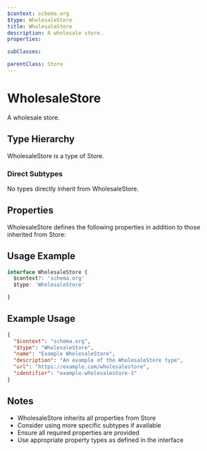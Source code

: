 ```yaml
---
$context: schema.org
$type: WholesaleStore
title: WholesaleStore
description: A wholesale store.
properties:

subClasses:

parentClass: Store
---
```


# WholesaleStore

A wholesale store.

## Type Hierarchy

WholesaleStore is a type of Store.

### Direct Subtypes

No types directly inherit from WholesaleStore.

## Properties

WholesaleStore defines the following properties in addition to those inherited from Store:



## Usage Example

```typescript
interface WholesaleStore {
  $context?: 'schema.org'
  $type: 'WholesaleStore'

}
```

## Example Usage

```json
{
  "$context": "schema.org",
  "$type": "WholesaleStore",
  "name": "Example WholesaleStore",
  "description": "An example of the WholesaleStore type",
  "url": "https://example.com/wholesalestore",
  "identifier": "example-wholesalestore-1"
}
```

## Notes

- WholesaleStore inherits all properties from Store
- Consider using more specific subtypes if available
- Ensure all required properties are provided
- Use appropriate property types as defined in the interface
